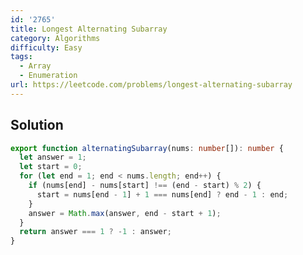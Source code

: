 ```yaml
---
id: '2765'
title: Longest Alternating Subarray
category: Algorithms
difficulty: Easy
tags:
  - Array
  - Enumeration
url: https://leetcode.com/problems/longest-alternating-subarray
---
```


## Solution

```typescript filename="solution.ts" copy
export function alternatingSubarray(nums: number[]): number {
  let answer = 1;
  let start = 0;
  for (let end = 1; end < nums.length; end++) {
    if (nums[end] - nums[start] !== (end - start) % 2) {
      start = nums[end - 1] + 1 === nums[end] ? end - 1 : end;
    }
    answer = Math.max(answer, end - start + 1);
  }
  return answer === 1 ? -1 : answer;
}
```
